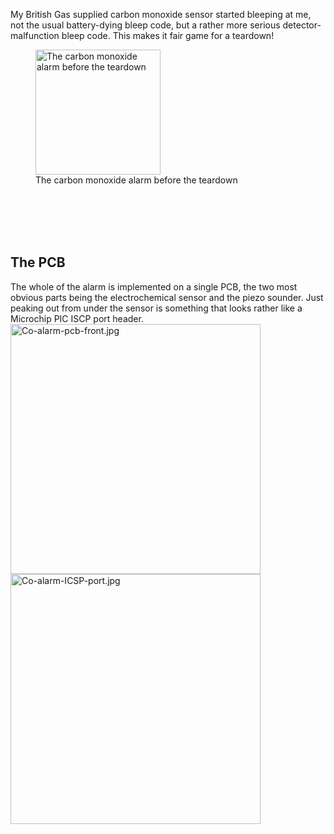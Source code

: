 My British Gas supplied carbon monoxide sensor started bleeping at me, not the usual battery-dying bleep code, but a rather more serious detector-malfunction bleep code. This makes it fair game for a teardown! 

[[Image:Co-alarm-before.jpg|thumb|200x200px|The carbon monoxide alarm before the teardown]] 

<br>

<br>

<br>

<br>

== The PCB<br>  ==

The whole of the alarm is implemented on a single PCB, the two most obvious parts being the electrochemical sensor and the piezo sounder. Just peaking out from under the sensor is something that looks rather like a Microchip PIC ISCP port header. <br> 
[[Image:Co-alarm-pcb-front.jpg|thumb|left|400px]][[Image:Co-alarm-ICSP-port.jpg|thumb|right|400px]]